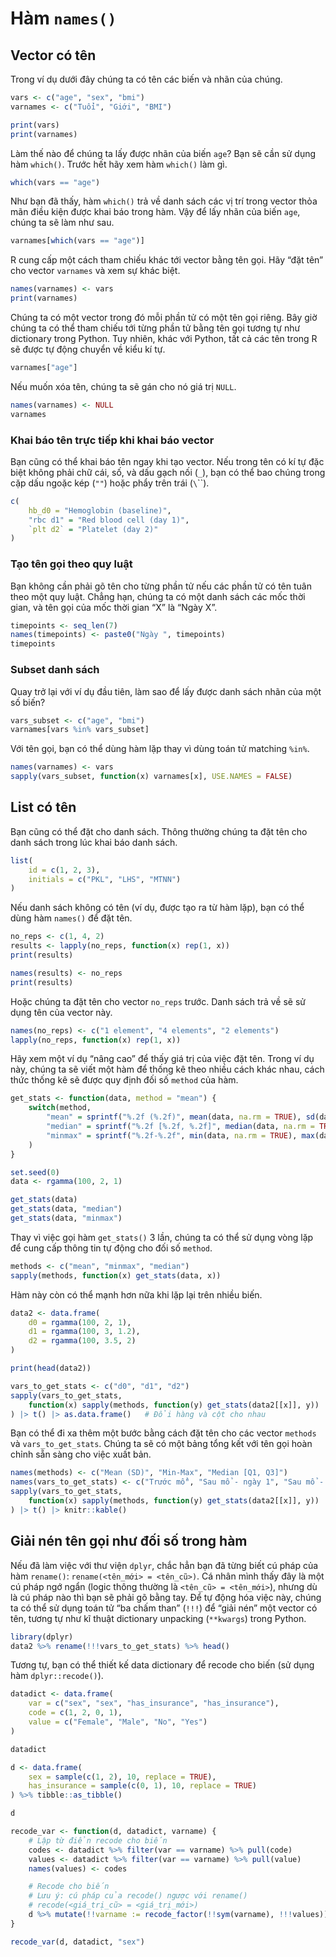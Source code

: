 # Hàm `names()`

## Vector có tên

Trong ví dụ dưới đây chúng ta có tên các biến và nhãn của chúng.

```{r}
vars <- c("age", "sex", "bmi")
varnames <- c("Tuổi", "Giới", "BMI")

print(vars)
print(varnames)
```

Làm thế nào để chúng ta lấy được nhãn của biến `age`? Bạn sẽ cần sử dụng hàm `which()`. Trước hết hãy xem hàm `which()` làm gì.

```{r}
which(vars == "age")
```

Như bạn đã thấy, hàm `which()` trả về danh sách các vị trí trong vector thỏa mãn điều kiện được khai báo trong hàm. Vậy để lấy nhãn của biến `age`, chúng ta sẽ làm như sau.

```{r}
varnames[which(vars == "age")]
```

R cung cấp một cách tham chiếu khác tới vector bằng tên gọi. Hãy "đặt tên" cho vector `varnames` và xem sự khác biệt.

```{r}
names(varnames) <- vars
print(varnames)
```

Chúng ta có một vector trong đó mỗi phần tử có một tên gọi riêng. Bây giờ chúng ta có thể tham chiếu tới từng phần tử bằng tên gọi tương tự như dictionary trong Python. Tuy nhiên, khác với Python, tất cả các tên trong R sẽ được tự động chuyển về kiểu kí tự.

```{r}
varnames["age"]
```

Nếu muốn xóa tên, chúng ta sẽ gán cho nó giá trị `NULL`.

```{r}
names(varnames) <- NULL
varnames
```

### Khai báo tên trực tiếp khi khai báo vector

Bạn cũng có thể khai báo tên ngay khi tạo vector. Nếu trong tên có kí tự đặc biệt không phải chữ cái, số, và dấu gạch nối (`_`), bạn có thể bao chúng trong cặp dấu ngoặc kép (`""`) hoặc phẩy trên trái (`\`\``).

```{r}
c(
    hb_d0 = "Hemoglobin (baseline)",
    "rbc d1" = "Red blood cell (day 1)",
    `plt d2` = "Platelet (day 2)"
)
```

### Tạo tên gọi theo quy luật

Bạn không cần phải gõ tên cho từng phần tử nếu các phần tử có tên tuân theo một quy luật. Chẳng hạn, chúng ta có một danh sách các mốc thời gian, và tên gọi của mốc thời gian "X" là "Ngày X".

```{r}
timepoints <- seq_len(7)
names(timepoints) <- paste0("Ngày ", timepoints)
timepoints
```

### Subset danh sách

Quay trở lại với ví dụ đầu tiên, làm sao để lấy được danh sách nhãn của một số biến?

```{r}
vars_subset <- c("age", "bmi")
varnames[vars %in% vars_subset]
```

Với tên gọi, bạn có thể dùng hàm lặp thay vì dùng toán tử matching `%in%`.

```{r}
names(varnames) <- vars
sapply(vars_subset, function(x) varnames[x], USE.NAMES = FALSE)
```


## List có tên

Bạn cũng có thể đặt cho danh sách. Thông thường chúng ta đặt tên cho danh sách trong lúc khai báo danh sách.

```{r}
list(
    id = c(1, 2, 3),
    initials = c("PKL", "LHS", "MTNN")
)
```

Nếu danh sách không có tên (ví dụ, được tạo ra từ hàm lặp), bạn có thể dùng hàm `names()` để đặt tên.

```{r}
no_reps <- c(1, 4, 2)
results <- lapply(no_reps, function(x) rep(1, x))
print(results)

names(results) <- no_reps
print(results)
```

Hoặc chúng ta đặt tên cho vector `no_reps` trước. Danh sách trả về sẽ sử dụng tên của vector này.

```{r}
names(no_reps) <- c("1 element", "4 elements", "2 elements")
lapply(no_reps, function(x) rep(1, x))
```

Hãy xem một ví dụ "nâng cao" để thấy giá trị của việc đặt tên. Trong ví dụ này, chúng ta sẽ viết một hàm để thống kê theo nhiều cách khác nhau, cách thức thống kê sẽ được quy định đối số `method` của hàm.

```{r}
get_stats <- function(data, method = "mean") {
    switch(method,
        "mean" = sprintf("%.2f (%.2f)", mean(data, na.rm = TRUE), sd(data, na.rm = TRUE)),
        "median" = sprintf("%.2f [%.2f, %.2f]", median(data, na.rm = TRUE), quantile(data, .25, na.rm = TRUE), quantile(data, .75, na.rm = TRUE)),
        "minmax" = sprintf("%.2f-%.2f", min(data, na.rm = TRUE), max(data, na.rm = TRUE)),
    )
}

set.seed(0)
data <- rgamma(100, 2, 1)

get_stats(data)
get_stats(data, "median")
get_stats(data, "minmax")
```

Thay vì việc gọi hàm `get_stats()` 3 lần, chúng ta có thể sử dụng vòng lặp để cung cấp thông tin tự động cho đối số `method`.

```{r}
methods <- c("mean", "minmax", "median")
sapply(methods, function(x) get_stats(data, x))
```

Hàm này còn có thể mạnh hơn nữa khi lặp lại trên nhiều biến.

```{r}
data2 <- data.frame(
    d0 = rgamma(100, 2, 1),
    d1 = rgamma(100, 3, 1.2),
    d2 = rgamma(100, 3.5, 2)
)

print(head(data2))

vars_to_get_stats <- c("d0", "d1", "d2")
sapply(vars_to_get_stats,
    function(x) sapply(methods, function(y) get_stats(data2[[x]], y))
) |> t() |> as.data.frame()   # Đổi hàng và cột cho nhau
```

Bạn có thể đi xa thêm một bước bằng cách đặt tên cho các vector `methods` và `vars_to_get_stats`. Chúng ta sẽ có một bảng tổng kết với tên gọi hoàn chỉnh sẵn sàng cho việc xuất bản.

```{r}
names(methods) <- c("Mean (SD)", "Min-Max", "Median [Q1, Q3]")
names(vars_to_get_stats) <- c("Trước mổ", "Sau mổ - ngày 1", "Sau mổ - ngày 2")
sapply(vars_to_get_stats,
    function(x) sapply(methods, function(y) get_stats(data2[[x]], y))
) |> t() |> knitr::kable()
```


## Giải nén tên gọi như đối số trong hàm

Nếu đã làm việc với thư viện `dplyr`, chắc hẳn bạn đã từng biết cú pháp của hàm `rename()`: `rename(<tên_mới> = <tên_cũ>)`. Cá nhân mình thấy đây là một cú pháp ngớ ngẩn (logic thông thường là `<tên_cũ> = <tên_mới>`), nhưng dù là cú pháp nào thì bạn sẽ phải gõ bằng tay. Để tự động hóa việc này, chúng ta có thể sử dụng toán tử "ba chấm than" (`!!!`) để "giải nén" một vector có tên, tương tự như kĩ thuật dictionary unpacking (`**kwargs`) trong Python.

```{r}
library(dplyr)
data2 %>% rename(!!!vars_to_get_stats) %>% head()
```

Tương tự, bạn có thể thiết kế data dictionary để recode cho biến (sử dụng hàm `dplyr::recode()`).

```{r}
datadict <- data.frame(
    var = c("sex", "sex", "has_insurance", "has_insurance"),
    code = c(1, 2, 0, 1),
    value = c("Female", "Male", "No", "Yes")
)

datadict
```

```{r}
d <- data.frame(
    sex = sample(c(1, 2), 10, replace = TRUE),
    has_insurance = sample(c(0, 1), 10, replace = TRUE)
) %>% tibble::as_tibble()

d
```

```{r}
recode_var <- function(d, datadict, varname) {
    # Lập từ điển recode cho biến
    codes <- datadict %>% filter(var == varname) %>% pull(code)
    values <- datadict %>% filter(var == varname) %>% pull(value)
    names(values) <- codes

    # Recode cho biến
    # Lưu ý: cú pháp của recode() ngược với rename()
    # recode(<giá_trị_cũ> = <giá_trị_mới>)
    d %>% mutate(!!varname := recode_factor(!!sym(varname), !!!values))
}

recode_var(d, datadict, "sex")
```
